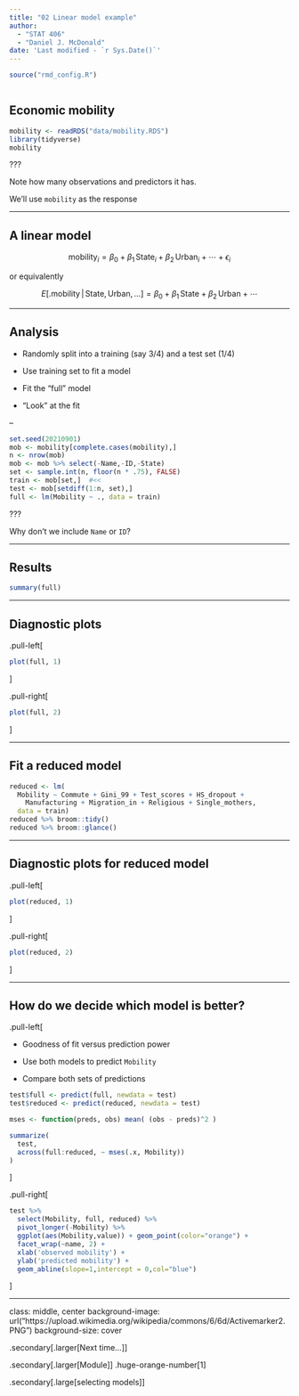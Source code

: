 ```yaml
---
title: "02 Linear model example"
author: 
  - "STAT 406"
  - "Daniel J. McDonald"
date: 'Last modified - `r Sys.Date()`'
---
```


```r
source("rmd_config.R")
```

```r
```


## Economic mobility


```r
mobility <- readRDS("data/mobility.RDS")
library(tidyverse)
mobility
```

???

Note how many observations and predictors it has.

We'll use `mobility` as the response


---

## A linear model


$$\mbox{mobility}_i = \beta_0 + \beta_1 \, \mbox{State}_i + \beta_2 \, \mbox{Urban}_i + \cdots + \epsilon_i$$ 
    
or equivalently

$$E \left[ \biggl. \mbox{mobility} \, \biggr| \, \mbox{State}, \mbox{Urban}, 
    \ldots \right]  = \beta_0 + \beta_1 \, \mbox{State} + 
    \beta_2 \, \mbox{Urban} + \cdots$$

---

## Analysis


-   Randomly split into a training (say 3/4) and a test set (1/4)

-   Use training set to fit a model 

-   Fit the "full" model

-   "Look" at the fit

--

```r
set.seed(20210901)
mob <- mobility[complete.cases(mobility),]
n <- nrow(mob)
mob <- mob %>% select(-Name,-ID,-State)
set <- sample.int(n, floor(n * .75), FALSE)
train <- mob[set,]  #<<
test <- mob[setdiff(1:n, set),]
full <- lm(Mobility ~ ., data = train)
```

???

Why don't we include `Name` or `ID`?


---

## Results

```r
summary(full)
```

---

## Diagnostic plots

.pull-left[
```r
plot(full, 1)
```
]

.pull-right[
```r
plot(full, 2)
```

]

---

## Fit a reduced model

```r
reduced <- lm(
  Mobility ~ Commute + Gini_99 + Test_scores + HS_dropout +
    Manufacturing + Migration_in + Religious + Single_mothers, 
  data = train)
reduced %>% broom::tidy()
reduced %>% broom::glance()
```

---

## Diagnostic plots for reduced model

.pull-left[
```r
plot(reduced, 1)
```
]

.pull-right[
```r
plot(reduced, 2)
```

]


---

## How do we decide which model is better?

.pull-left[

* Goodness of fit versus prediction power

* Use both models to predict `Mobility` 

* Compare both sets of predictions


```r
test$full <- predict(full, newdata = test)
test$reduced <- predict(reduced, newdata = test)

mses <- function(preds, obs) mean( (obs - preds)^2 )

summarize(
  test, 
  across(full:reduced, ~ mses(.x, Mobility))
)
```
]

.pull-right[
```r
test %>% 
  select(Mobility, full, reduced) %>%
  pivot_longer(-Mobility) %>%
  ggplot(aes(Mobility,value)) + geom_point(color="orange") + 
  facet_wrap(~name, 2) +
  xlab('observed mobility') + 
  ylab('predicted mobility') +
  geom_abline(slope=1,intercept = 0,col="blue")
```

]

---
class: middle, center
background-image: url("https://upload.wikimedia.org/wikipedia/commons/6/6d/Activemarker2.PNG")
background-size: cover

.secondary[.larger[Next time...]]

.secondary[.larger[Module]] .huge-orange-number[1]

.secondary[.large[selecting models]]



